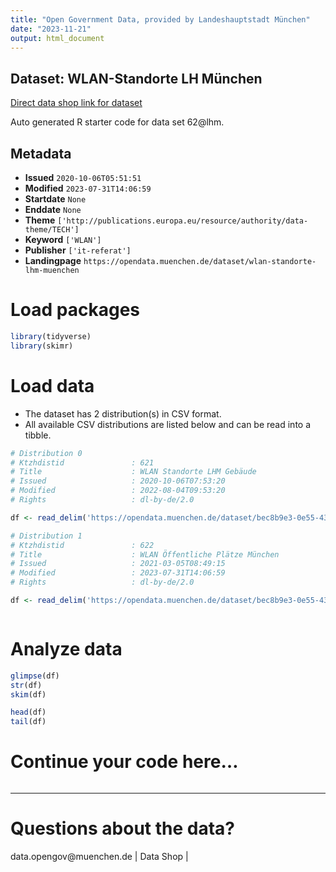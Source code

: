 ```yaml
---
title: "Open Government Data, provided by Landeshauptstadt München"
date: "2023-11-21"
output: html_document
---
```


## Dataset: WLAN-Standorte LH München

[Direct data shop link for dataset](https://opendata.muenchen.de/dataset/wlan-standorte-lhm-muenchen)

Auto generated R starter code for data set 62@lhm.

## Metadata

- **Issued** `2020-10-06T05:51:51`
- **Modified** `2023-07-31T14:06:59`
- **Startdate** `None`
- **Enddate** `None`
- **Theme** `['http://publications.europa.eu/resource/authority/data-theme/TECH']`
- **Keyword** `['WLAN']`
- **Publisher** `['it-referat']`
- **Landingpage** `https://opendata.muenchen.de/dataset/wlan-standorte-lhm-muenchen`


# Load packages

```r

library(tidyverse)
library(skimr)

```

# Load data

-   The dataset has 2 distribution(s) in CSV format.
-   All available CSV distributions are listed below and can be read into a tibble.

```r

# Distribution 0
# Ktzhdistid               : 621
# Title                    : WLAN Standorte LHM Gebäude
# Issued                   : 2020-10-06T07:53:20
# Modified                 : 2022-08-04T09:53:20
# Rights                   : dl-by-de/2.0

df <- read_delim('https://opendata.muenchen.de/dataset/bec8b9e3-0e55-438b-91bd-5f6a781f3efc/resource/58691a67-9ba6-40f0-b25e-9d969af66895/download/opendata_oeffwlan_2022-08-03.csv')

# Distribution 1
# Ktzhdistid               : 622
# Title                    : WLAN Öffentliche Plätze München
# Issued                   : 2021-03-05T08:49:15
# Modified                 : 2023-07-31T14:06:59
# Rights                   : dl-by-de/2.0

df <- read_delim('https://opendata.muenchen.de/dataset/bec8b9e3-0e55-438b-91bd-5f6a781f3efc/resource/df31fe96-0d7d-4d00-b93d-caf9e0e4686b/download/lhm_standorte_07_2023_29_06_23.csv')



```

# Analyze data

```r

glimpse(df)
str(df)
skim(df)

head(df)
tail(df)

```

# Continue your code here...

```r

```

------------------------------------------------------------------------

# Questions about the data?

data.opengov@muenchen.de | Data Shop | 
